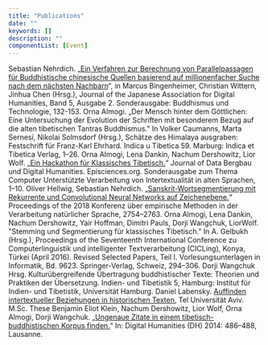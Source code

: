 ```yaml
---
title: "Publications"
date: ""
keywords: []
description: ""
componentList: [Event]
---
```


<Event year="2020">
  Sebastian Nehrdich. „<a href="
  https://www.jstage.jst.go.jp/article/jjadh/5/2/5_6/_article/-char/en" target="_blank" rel="noopener">Ein Verfahren zur Berechnung von Parallelpassagen für
  Buddhistische chinesische Quellen basierend auf millionenfacher Suche nach dem
  nächsten Nachbarn</a>“, in
  Marcus Bingenheimer, Christian Wittern, Jinhua Chen (Hrsg.), Journal of the
  Japanese Association for Digital Humanities, Band 5, Ausgabe 2. Sonderausgabe:
  Buddhismus und Technologie, 132-153.
</Event>

<Event year="2019">
  Orna Almogi. „Der Mensch hinter dem Göttlichen: Eine Untersuchung der
  Evolution der Schriften mit besonderem Bezug auf die alten tibetischen Tantras
  Buddhismus." In Volker Caumanns, Marta Sernesi, Nikolai Solmsdorf (Hrsg.),
  Schätze des Himalaya ausgraben: Festschrift für Franz-Karl Ehrhard. Indica u
  Tibetica 59. Marburg: Indica et Tibetica Verlag, 1–26.
</Event>

<Event year="2019">
  Orna Almogi, Lena Dankin, Nachum Dershowitz, Lior Wolf. „<a href="https://jdmdh.episciences.org/5058/pdf" target="_blank" rel="noopener">Ein Hackathon für
  Klassisches Tibetisch.</a>“ Journal of
  Data Bergbau und Digital Humanities. Episciences.org. Sonderausgabe zum Thema
  Computer Unterstützte Verarbeitung von Intertextualität in alten Sprachen,
  1–10.
</Event>

<Event year="2018">
  Oliver Hellwig, Sebastian Nehrdich. „<a href="
  https://www.aclweb.org/anthology/D18-1295.pdf" target="_blank" rel="noopener">Sanskrit-Wortsegmentierung mit
  Rekurrente und Convolutional Neural Networks auf Zeichenebene.</a>“ Proceedings of the 2018
  Konferenz über empirische Methoden in der Verarbeitung natürlicher Sprache,
  2754–2763.
</Event>

<Event year="2018">
  Orna Almogi, Lena Dankin, Nachum Dershowitz, Yair Hoffman, Dimitri Pauls,
  Dorji Wangchuk, LiorWolf. "Stemming und Segmentierung für klassisches
  Tibetisch." In A. Gelbukh (Hrsg.), Proceedings of the Seventeenth
  International Conference zu Computerlinguistik und intelligenter
  Textverarbeitung (CICLing), Konya, Türkei (April 2016). Revised Selected
  Papers, Teil I. Vorlesungsunterlagen in Informatik, Bd. 9623. Springer-Verlag,
  Schweiz, 294–306.
</Event>

<Event year="2016">
  Dorji Wangchuk Hrsg. Kulturübergreifende Übertragung buddhistischer Texte:
  Theorien und Praktiken der Übersetzung. Indien- und Tibetistik 5, Hamburg:
  Institut für Indien- und Tibetistik, Universität Hamburg.
</Event>

<Event year="2016">
  Daniel Labensky. <a href="
  http://www.cs.tau.ac.il/thesis/thesis/Labenski.Daniel-MSc-thesis.pdf" target="_blank" rel="noopener">Auffinden intertextueller Beziehungen in historischen
  Texten</a>, Tel
  Universität Aviv. M.Sc. These
</Event>

<Event year="2014">
  Benjamin Eliot Klein, Nachum Dershowitz, Lior Wolf, Orna Almogi, Dorji
  Wangchuk. „<a href="
  https://dh2014.files.wordpress.com/2014/07/dh2014_abstracts_proceedings_07-11.pdf" target="_blank" rel="noopener">Ungenaue Zitate in einem tibetisch-buddhistischen Korpus finden.</a>“
  In: Digital Humanities (DH) 2014: 486–488, Lausanne.
</Event>
